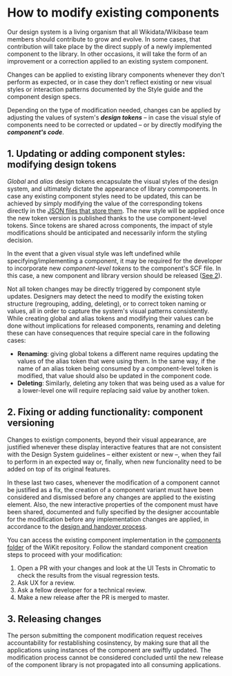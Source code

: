 
<Meta title="Documentation/How to modify existing components" />

# How to modify existing components

Our design system is a living organism that all Wikidata/Wikibase team members should contribute to grow and evolve. In some cases, that contribution will take place by the direct supply of a newly implemented component to the library. In other occasions, it will take the form of an improvement or a correction applied to an existing system component. 

Changes can be applied to existing library components whenever they don't perform as expected, or in case they don't reflect existing or new visual styles or interaction patterns documented by the Style guide and the component design specs.

Depending on the type of modification needed, changes can be applied by adjusting the values of system's ***design tokens*** – in case the visual style of components need to be corrected or updated – or by directly modifying the ***component's code***. 

## 1. Updating or adding component styles: modifying design tokens

_Global_ and _alias_ design tokens encapsulate the visual styles of the design system, and ultimately dictate the appearance of library commponents. In case any existing component styles need to be updated, this can be achieved by simply modifying the value of the corresponding tokens directly in the [JSON files that store them](https://github.com/wmde/wikit/tree/master/tokens/properties). The new style will be applied once the new token version is published thanks to the use component-level tokens. Since tokens are shared across components, the impact of style modifications should be anticipated and necessarily inform the styling decision.

In the event that a given visual style was left undefined while specifying/implementing a component, it may be required for the developer to incorporate new _component-level tokens_ to the component's SCF file. In this case, a new component and library version should be released ([See 2](#2-fixing-or-adding-functionality-component-versioning)).

Not all token changes may be directly triggered by component style updates. Designers may detect the need to modify the existing token structure (regrouping, adding, deleting), or to correct token naming or values, all in order to capture the system's visual patterns consistently. 
While creating global and alias tokens and modifying their values can be done without implications for released components, renaming and deleting these can have consequences that require special care in the following cases:

- **Renaming**: giving global tokens a different name requires updating the values of the alias token that were using them. In the same way, if the name of an alias token being consumed by a component-level token is modified, that value should also be updated in the component code.
- **Deleting**: Similarly, deleting any token that was being used as a value for a lower-level one will require replacing said value by another token.


## 2. Fixing or adding functionality: component versioning

Changes to existign components, beyond their visual appearance, are justified whenever these display interactive features that are not consistent with the Design System guidelines – either existent or new –, when they fail to perform in an expected way or, finally, when new funcionality need to be added on top of its original features. 

In these last two cases, whenever the modification of a component cannot be justified as a fix, the creation of a component variant must have been considered and dismissed before any changes are applied to the existing element. Also, the new interactive properties of the component must have been shared, documented and fully specified by the designer accountable for the modification before any implementation changes are applied, in accordance to the [design and handover process](/?path=/story/documentation-how-to-create-reusable-components-designing-components--page#3-design-handover).

You can access the existing component implementation in the [components folder](https://github.com/wmde/wikit/tree/master/vue-components/src) of the WiKit repository. Follow the standard component creation steps to proceed with your modification:

1. Open a PR with your changes and look at the UI Tests in Chromatic to check the results from the visual regression tests.
2. Ask UX for a review.
3. Ask a fellow developer for a technical review.
4. Make a new release after the PR is merged to master.


## 3. Releasing changes

The person submitting the component modification request receives accountability for restablishing cosinstency, by making sure that all the applications using instances of the component are swiftly updated. The modification process cannot be considered concluded until the new release of the component library is not propagated into all consuming applications.
